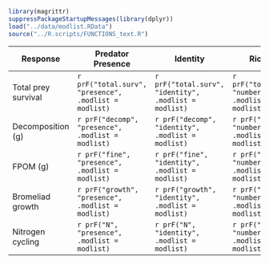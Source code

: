 ```r
library(magrittr)
suppressPackageStartupMessages(library(dplyr))
load("../data/modlist.RData")
source("../R.scripts/FUNCTIONS_text.R")
```

| Response | Predator Presence | Identity | Richness | Pairwise PD |
| -------- | ------------------| ---------|--------- | ---------- |
| Total prey survival  |   `r prF("total.surv", "presence", .modlist = modlist)` | `r prF("total.surv", "identity", .modlist = modlist)`  | `r prF("total.surv", "number", .modlist = modlist)` | `r prF("total.surv", "phylodist", .modlist = modlist)` | 
| Decomposition (g)  | `r prF("decomp", "presence", .modlist = modlist)` | `r prF("decomp", "identity", .modlist = modlist)`| `r prF("decomp", "number", .modlist = modlist)` | `r prF("decomp", "phylodist", .modlist = modlist)` | 
| FPOM (g)     | `r prF("fine", "presence", .modlist = modlist)` | `r prF("fine", "identity", .modlist = modlist)` | `r prF("fine", "number", .modlist = modlist)` | `r prF("fine", "phylodist", .modlist = modlist)` |
| Bromeliad growth  | `r prF("growth", "presence", .modlist = modlist)` |`r prF("growth", "identity", .modlist = modlist)` | `r prF("growth", "number", .modlist = modlist)` | `r prF("growth", "phylodist", .modlist = modlist)` |
| Nitrogen cycling  | `r prF("N", "presence", .modlist = modlist)` |`r prF("N", "identity", .modlist = modlist)` | `r prF("N", "number", .modlist = modlist)` | `r prF("N", "phylodist", .modlist = modlist)` |